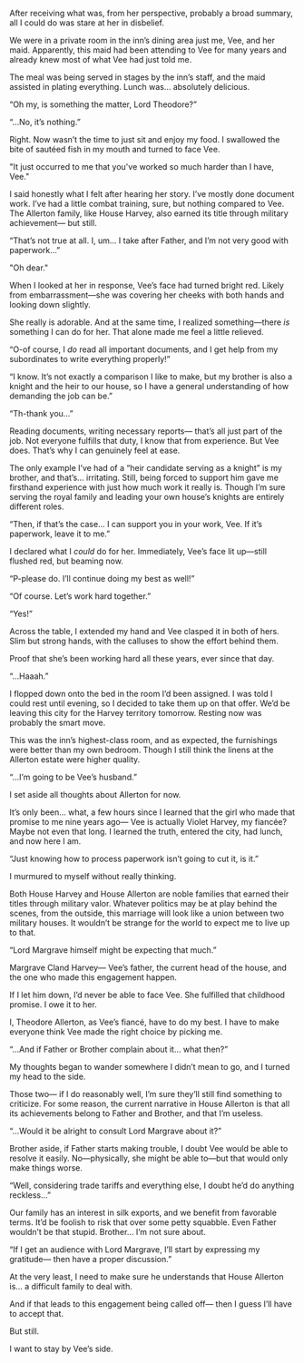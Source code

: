 After receiving what was, from her perspective, probably a broad summary, all I could do was stare at her in disbelief.

We were in a private room in the inn’s dining area just me, Vee, and her maid. Apparently, this maid had been attending to Vee for many years and already knew most of what Vee had just told me.

The meal was being served in stages by the inn’s staff, and the maid assisted in plating everything. Lunch was… absolutely delicious.

“Oh my, is something the matter, Lord Theodore?”

“…No, it’s nothing.”

Right. Now wasn’t the time to just sit and enjoy my food. I swallowed the bite of sautéed fish in my mouth and turned to face Vee.

"It just occurred to me that you've worked so much harder than I have, Vee."

I said honestly what I felt after hearing her story. I’ve mostly done document work. I’ve had a little combat training, sure, but nothing compared to Vee. The Allerton family, like House Harvey, also earned its title through military achievement— but still.

“That’s not true at all. I, um… I take after Father, and I’m not very good with paperwork…”

"Oh dear."

When I looked at her in response, Vee’s face had turned bright red. Likely from embarrassment—she was covering her cheeks with both hands and looking down slightly.

She really is adorable. And at the same time, I realized something—there _is_ something I can do for her. That alone made me feel a little relieved.

“O-of course, I _do_ read all important documents, and I get help from my subordinates to write everything properly!”

“I know. It’s not exactly a comparison I like to make, but my brother is also a knight and the heir to our house, so I have a general understanding of how demanding the job can be.”

“Th-thank you…”

Reading documents, writing necessary reports— that’s all just part of the job. Not everyone fulfills that duty, I know that from experience. But Vee does. That’s why I can genuinely feel at ease.

The only example I’ve had of a “heir candidate serving as a knight” is my brother, and that’s… irritating. Still, being forced to support him gave me firsthand experience with just how much work it really is. Though I’m sure serving the royal family and leading your own house’s knights are entirely different roles.

“Then, if that’s the case… I can support you in your work, Vee. If it’s paperwork, leave it to me.”

I declared what I _could_ do for her. Immediately, Vee’s face lit up—still flushed red, but beaming now.

“P-please do. I’ll continue doing my best as well!”

“Of course. Let’s work hard together.”

“Yes!”

Across the table, I extended my hand and Vee clasped it in both of hers. Slim but strong hands, with the calluses to show the effort behind them.

Proof that she’s been working hard all these years, ever since that day.

“...Haaah.”

I flopped down onto the bed in the room I’d been assigned. I was told I could rest until evening, so I decided to take them up on that offer. We’d be leaving this city for the Harvey territory tomorrow. Resting now was probably the smart move.

This was the inn’s highest-class room, and as expected, the furnishings were better than my own bedroom. Though I still think the linens at the Allerton estate were higher quality.

“…I’m going to be Vee’s husband.”

I set aside all thoughts about Allerton for now.

It’s only been… what, a few hours since I learned that the girl who made that promise to me nine years ago— Vee is actually Violet Harvey, my fiancée? Maybe not even that long. I learned the truth, entered the city, had lunch, and now here I am.

“Just knowing how to process paperwork isn’t going to cut it, is it.”

I murmured to myself without really thinking.

Both House Harvey and House Allerton are noble families that earned their titles through military valor. Whatever politics may be at play behind the scenes, from the outside, this marriage will look like a union between two military houses. It wouldn’t be strange for the world to expect me to live up to that.

“Lord Margrave himself might be expecting that much.”

Margrave Cland Harvey— Vee’s father, the current head of the house, and the one who made this engagement happen.

If I let him down, I’d never be able to face Vee. She fulfilled that childhood promise. I owe it to her.

I, Theodore Allerton, as Vee’s fiancé, have to do my best. I have to make everyone think Vee made the right choice by picking me.

“…And if Father or Brother complain about it… what then?”

My thoughts began to wander somewhere I didn’t mean to go, and I turned my head to the side.

Those two— if I do reasonably well, I’m sure they’ll still find something to criticize. For some reason, the current narrative in House Allerton is that all its achievements belong to Father and Brother, and that I’m useless.

“…Would it be alright to consult Lord Margrave about it?”

Brother aside, if Father starts making trouble, I doubt Vee would be able to resolve it easily. No—physically, she might be able to—but that would only make things worse.

“Well, considering trade tariffs and everything else, I doubt he’d do anything reckless…”

Our family has an interest in silk exports, and we benefit from favorable terms. It’d be foolish to risk that over some petty squabble. Even Father wouldn’t be that stupid. Brother… I’m not sure about.

“If I get an audience with Lord Margrave, I’ll start by expressing my gratitude— then have a proper discussion.”

At the very least, I need to make sure he understands that House Allerton is… a difficult family to deal with.

And if that leads to this engagement being called off— then I guess I’ll have to accept that.

But still.

I want to stay by Vee’s side.
